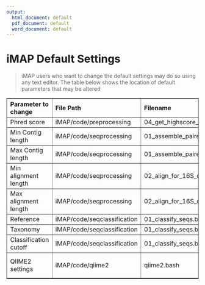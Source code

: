 ```yaml
---
output:
  html_document: default
  pdf_document: default
  word_document: default
---
```

# iMAP Default Settings {#defaultsettings}

>iMAP users who want to change the default settings may do so using any text editor. The table below shows the location of default parameters that may be altered</h3>


<table class="table table-condensed", border="1">
<colgroup>
<col width="15%">
<col width="25%">
<col width="40%">
<col width="20%">
</colgroup>
<thead>
<tr>
<th align="left"><strong>Parameter to change</strong></th>
<th align="left"><strong>File Path</strong></th>
<th align="left"><strong>Filename</strong></th>
<th align="left"><strong>Default setting</strong></th>
</tr>
</thead>
<tbody>
<tr>
<td align="left">Phred score</td>
<td align="left">iMAP/code/preprocessing</td>
<td align="left">04_get_highscore_reads.bash</td>
<td>trimq=25</td>
</tr>
<tr>
<td align="left">Min Contig length</td>
<td align="left">iMAP/code/seqprocessing</td>
<td align="left">01_assemble_paired_reads.batch</td>
<td>minlength=100</td>
</tr>
<tr>
<td align="left">Max Contig length</td>
<td align="left">iMAP/code/seqprocessing</td>
<td align="left">01_assemble_paired_reads.batch</td>
<td>maxlength=300</td>
</tr>
<tr>
<td align="left">Min alignment length</td>
<td align="left">iMAP/code/seqprocessing</td>
<td align="left">02_align_for_16S_consensus.batch</td>
<td>minlength=100</td>
</tr>
<tr>
<td align="left">Max alignment length</td>
<td align="left">iMAP/code/seqprocessing</td>
<td align="left">02_align_for_16S_consensus.batch</td>
<td>maxlength=300</td>
</tr>
<tr>
<td align="left">Reference</td>
<td align="left">iMAP/code/seqclassification</td>
<td align="left">01_classify_seqs.batch</td>
<td>silva.seed.ng.fasta</td>
</tr>
<tr>
<td align="left">Taxonomy</td>
<td align="left">iMAP/code/seqclassification</td>
<td align="left">01_classify_seqs.batch</td>
<td>silva.seed.tax</td>
</tr>
<tr>
<td align="left">Classification cutoff</td>
<td align="left">iMAP/code/seqclassification</td>
<td align="left">01_classify_seqs.batch</td>
<td>cutoff=80</td>
<tr>
<td align="left">QIIME2 settings</td>
<td align="left">iMAP/code/qiime2</td>
<td align="left">qiime2.bash</td>
<td>DADA2 QC parameters are set at 0</td>
</tr>
</tbody>
</table>


